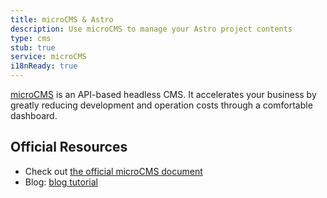 ```yaml
---
title: microCMS & Astro
description: Use microCMS to manage your Astro project contents
type: cms
stub: true
service: microCMS
i18nReady: true
---
```


[microCMS](https://microcms.io/) is an API-based headless CMS.
It accelerates your business by greatly reducing development and operation costs through a comfortable dashboard.

## Official Resources

- Check out [the official microCMS document](https://document.microcms.io/tutorial/astro/astro-top)
- Blog: [blog tutorial](https://blog.microcms.io/astro-microcms-introduction/)
